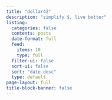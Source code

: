 ```yaml
---
title: "dollar42"
description: "simplify $, live better"
listing:
  categories: false
  contents: posts
  date-format: full
  feed:
    items: 10
    type: full
  filter-ui: false
  sort-ui: false
  sort: "date desc"
  type: default
page-layout: full
title-block-banner: false
---
```




